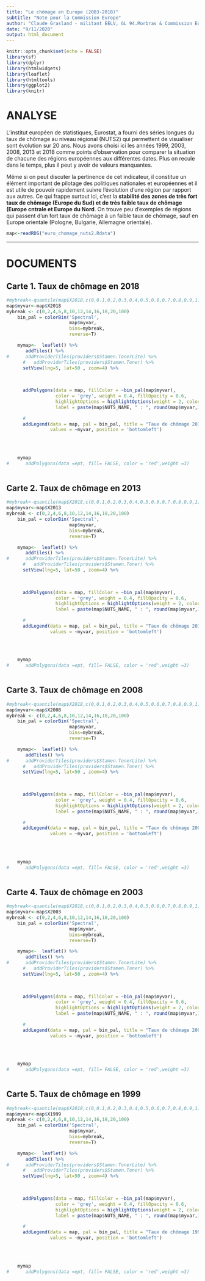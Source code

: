 ```yaml
---
title: "Le chômage en Europe (2003-2018)"
subtitle: "Note pour la Commission Europe"
author: "Claude Grasland - militant EELV, GL 94.Morbras & Commission Europe"
date: "9/11/2020"
output: html_document
---
```


```r
knitr::opts_chunk$set(echo = FALSE)
library(sf)
library(dplyr)
library(htmlwidgets)
library(leaflet)
library(htmltools)
library(ggplot2)
library(knitr)
```


# ANALYSE

L'institut européen de statistiques, Eurostat, a fourni des séries longues du taux de chômage au niveau régional (NUTS2) qui permettent de visualiser sont évolution sur 20 ans. Nous avons choisi ici les années 1999, 2003, 2008, 2013 et 2018 comme points d'observation pour comparer la situation de chacune des régions européennes aux différentes dates. Plus on recule dans le temps, plus il peut y avoir de valeurs manquantes. 

Même si on peut discuter la pertinence de cet indicateur, il constitue un élément important de pilotage des politiques nationales et européennes et il est utile de pouvoir rapidement suivre l'évolution d'une région par rapport aux autres. Ce qui frappe surtout ici, c'est la **stabilité des zones de très fort taux de chômage (Europe du Sud) et de très faible taux de chômage (Europe cntrale et Europe du Nord**. On trouve peu d'exemples de régions qui passent d'un fort taux de chômage à un faible taux de chômage, sauf en Europe orientale (Pologne, Bulgarie, Allemagne orientale). 




```r
map<-readRDS("euro_chomage_nuts2.Rdata")
```

---

# DOCUMENTS

## Carte 1. Taux de chômage en 2018

```r
#mybreak<-quantile(map$X2018,c(0,0.1,0.2,0.3,0.4,0.5,0.6,0.7,0.8,0.9,1),na.rm=T)
map$myvar<-map$X2018
mybreak <- c(0,2,4,6,8,10,12,14,16,18,20,100)
    bin_pal = colorBin('Spectral', 
                       map$myvar,
                       bins=mybreak,
                       reverse=T)

    mymap<-  leaflet() %>%
       addTiles() %>%
#      addProviderTiles(providers$Stamen.TonerLite) %>%
      #   addProviderTiles(providers$Stamen.Toner) %>%
      setView(lng=5, lat=50 , zoom=4) %>%
      

      
      addPolygons(data = map, fillColor = ~bin_pal(map$myvar),
                  color = 'grey', weight = 0.4, fillOpacity = 0.6, 
                  highlightOptions = highlightOptions(weight = 2, color = 'black'),
                  label = paste(map$NUTS_NAME, " : ", round(map$myvar,1),"%") ) %>%

      #    
      addLegend(data = map, pal = bin_pal, title = "Taux de chômage 2018",
                values = ~myvar, position = 'bottomleft')
      

      
    
    mymap
#      addPolygons(data =ept, fill= FALSE, color = 'red',weight =3)
    
```


## Carte 2. Taux de chômage en 2013

```r
#mybreak<-quantile(map$X2018,c(0,0.1,0.2,0.3,0.4,0.5,0.6,0.7,0.8,0.9,1),na.rm=T)
map$myvar<-map$X2013
mybreak <- c(0,2,4,6,8,10,12,14,16,18,20,100)
    bin_pal = colorBin('Spectral', 
                       map$myvar,
                       bins=mybreak,
                       reverse=T)

    mymap<-  leaflet() %>%
       addTiles() %>%
#      addProviderTiles(providers$Stamen.TonerLite) %>%
      #   addProviderTiles(providers$Stamen.Toner) %>%
      setView(lng=5, lat=50 , zoom=4) %>%
      

      
      addPolygons(data = map, fillColor = ~bin_pal(map$myvar),
                  color = 'grey', weight = 0.4, fillOpacity = 0.6, 
                  highlightOptions = highlightOptions(weight = 2, color = 'black'),
                  label = paste(map$NUTS_NAME, " : ", round(map$myvar,1),"%") ) %>%

      #    
      addLegend(data = map, pal = bin_pal, title = "Taux de chômage 2013",
                values = ~myvar, position = 'bottomleft')
      

      
    
    mymap
#      addPolygons(data =ept, fill= FALSE, color = 'red',weight =3)
    
```



## Carte 3. Taux de chômage en 2008

```r
#mybreak<-quantile(map$X2018,c(0,0.1,0.2,0.3,0.4,0.5,0.6,0.7,0.8,0.9,1),na.rm=T)
map$myvar<-map$X2008
mybreak <- c(0,2,4,6,8,10,12,14,16,18,20,100)
    bin_pal = colorBin('Spectral', 
                       map$myvar,
                       bins=mybreak,
                       reverse=T)

    mymap<-  leaflet() %>%
       addTiles() %>%
#      addProviderTiles(providers$Stamen.TonerLite) %>%
      #   addProviderTiles(providers$Stamen.Toner) %>%
      setView(lng=5, lat=50 , zoom=4) %>%
      

      
      addPolygons(data = map, fillColor = ~bin_pal(map$myvar),
                  color = 'grey', weight = 0.4, fillOpacity = 0.6, 
                  highlightOptions = highlightOptions(weight = 2, color = 'black'),
                  label = paste(map$NUTS_NAME, " : ", round(map$myvar,1),"%") ) %>%

      #    
      addLegend(data = map, pal = bin_pal, title = "Taux de chômage 2008",
                values = ~myvar, position = 'bottomleft')
      

      
    
    mymap
#      addPolygons(data =ept, fill= FALSE, color = 'red',weight =3)
    
```

## Carte 4. Taux de chômage en 2003

```r
#mybreak<-quantile(map$X2018,c(0,0.1,0.2,0.3,0.4,0.5,0.6,0.7,0.8,0.9,1),na.rm=T)
map$myvar<-map$X2003
mybreak <- c(0,2,4,6,8,10,12,14,16,18,20,100)
    bin_pal = colorBin('Spectral', 
                       map$myvar,
                       bins=mybreak,
                       reverse=T)

    mymap<-  leaflet() %>%
       addTiles() %>%
#      addProviderTiles(providers$Stamen.TonerLite) %>%
      #   addProviderTiles(providers$Stamen.Toner) %>%
      setView(lng=5, lat=50 , zoom=4) %>%
      

      
      addPolygons(data = map, fillColor = ~bin_pal(map$myvar),
                  color = 'grey', weight = 0.4, fillOpacity = 0.6, 
                  highlightOptions = highlightOptions(weight = 2, color = 'black'),
                  label = paste(map$NUTS_NAME, " : ", round(map$myvar,1),"%") ) %>%

      #    
      addLegend(data = map, pal = bin_pal, title = "Taux de chômage 2003",
                values = ~myvar, position = 'bottomleft')
      

      
    
    mymap
#      addPolygons(data =ept, fill= FALSE, color = 'red',weight =3)
    
```



## Carte 5. Taux de chômage en 1999

```r
#mybreak<-quantile(map$X2018,c(0,0.1,0.2,0.3,0.4,0.5,0.6,0.7,0.8,0.9,1),na.rm=T)
map$myvar<-map$X1999
mybreak <- c(0,2,4,6,8,10,12,14,16,18,20,100)
    bin_pal = colorBin('Spectral', 
                       map$myvar,
                       bins=mybreak,
                       reverse=T)

    mymap<-  leaflet() %>%
       addTiles() %>%
#      addProviderTiles(providers$Stamen.TonerLite) %>%
      #   addProviderTiles(providers$Stamen.Toner) %>%
      setView(lng=5, lat=50 , zoom=4) %>%
      

      
      addPolygons(data = map, fillColor = ~bin_pal(map$myvar),
                  color = 'grey', weight = 0.4, fillOpacity = 0.6, 
                  highlightOptions = highlightOptions(weight = 2, color = 'black'),
                  label = paste(map$NUTS_NAME, " : ", round(map$myvar,1),"%") ) %>%

      #    
      addLegend(data = map, pal = bin_pal, title = "Taux de chômage 1999",
                values = ~myvar, position = 'bottomleft')
      

      
    
    mymap
#      addPolygons(data =ept, fill= FALSE, color = 'red',weight =3)
    
```